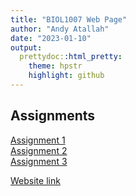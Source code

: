 ```yaml
---
title: "BIOL1007 Web Page"
author: "Andy Atallah"
date: "2023-01-10"
output:
  prettydoc::html_pretty:
    theme: hpstr
    highlight: github
---
```


## Assignments

[Assignment 1](Assignment1.html)  
[Assignment 2](Assignment2.html)  
[Assignment 3](Assignment3.html)

[Website link](https://amazon.com)




